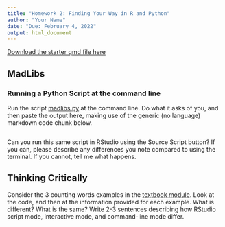 ```yaml
---
title: "Homework 2: Finding Your Way in R and Python"
author: "Your Name"
date: "Due: February 4, 2022"
output: html_document
---
```


[Download the starter qmd file here](2-finding-your-way.qmd)

## MadLibs
### Running a Python Script at the command line

Run the script [madlibs.py](https://raw.githubusercontent.com/srvanderplas/stat151-homework/main/madlibs.py) at the command line. Do what it asks of you, and then paste the output here, making use of the generic (no language) markdown code chunk below.

```

```

Can you run this same script in RStudio using the Source Script button? If you can, please describe any differences you note compared to using the terminal. If you cannot, tell me what happens.


## Thinking Critically

Consider the 3 counting words examples in the [textbook module](https://srvanderplas.github.io/Stat151/finding-your-way.html#example-counting-words-in-r-within-rstudio). Look at the code, and then at the information provided for each example. What is different? What is the same? Write 2-3 sentences describing how RStudio script mode, interactive mode, and command-line mode differ.




